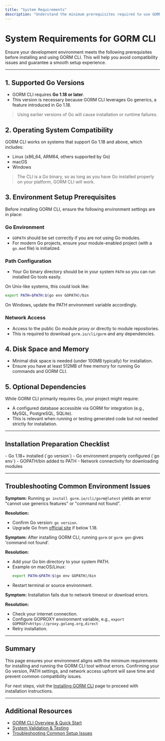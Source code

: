 ```yaml
---
title: "System Requirements"
description: "Understand the minimum prerequisites required to use GORM CLI, including supported Go versions and environment setup. This page clarifies what must be in place before installation to avoid compatibility issues."
---
```


# System Requirements for GORM CLI

Ensure your development environment meets the following prerequisites before installing and using GORM CLI. This will help you avoid compatibility issues and guarantee a smooth setup experience.

---

## 1. Supported Go Versions

- GORM CLI requires **Go 1.18 or later**.
- This version is necessary because GORM CLI leverages Go generics, a feature introduced in Go 1.18.

> Using earlier versions of Go will cause installation or runtime failures.

## 2. Operating System Compatibility

GORM CLI works on systems that support Go 1.18 and above, which includes:

- Linux (x86_64, ARM64, others supported by Go)
- macOS
- Windows

> The CLI is a Go binary, so as long as you have Go installed properly on your platform, GORM CLI will work.

## 3. Environment Setup Prerequisites

Before installing GORM CLI, ensure the following environment settings are in place:

### Go Environment

- `GOPATH` should be set correctly if you are not using Go modules.
- For modern Go projects, ensure your module-enabled project (with a `go.mod` file) is initialized.

### Path Configuration

- Your Go binary directory should be in your system `PATH` so you can run installed Go tools easily.

On Unix-like systems, this could look like:

```bash
export PATH=$PATH:$(go env GOPATH)/bin
```

On Windows, update the PATH environment variable accordingly.

### Network Access

- Access to the public Go module proxy or directly to module repositories.
- This is required to download `gorm.io/cli/gorm` and any dependencies.

## 4. Disk Space and Memory

- Minimal disk space is needed (under 100MB typically) for installation.
- Ensure you have at least 512MB of free memory for running Go commands and GORM CLI.

## 5. Optional Dependencies

While GORM CLI primarily requires Go, your project might require:

- A configured database accessible via GORM for integration (e.g., MySQL, PostgreSQL, SQLite).
- This is relevant when running or testing generated code but not needed strictly for installation.

---

## Installation Preparation Checklist

<Check>
- Go 1.18+ installed (`go version`)
- Go environment properly configured (`go env`)
- GOPATH/bin added to PATH
- Network connectivity for downloading modules
</Check>

---

## Troubleshooting Common Environment Issues

<AccordionGroup title="Common Issues with Environment Setup">
<Accordion title="Go Version Too Low or Not Found">

**Symptom:** Running `go install gorm.io/cli/gorm@latest` yields an error "cannot use generics features" or "command not found".

**Resolution:**
- Confirm Go version: `go version`.
- Upgrade Go from [official site](https://go.dev/dl/) if below 1.18.

</Accordion>
<Accordion title="PATH Does Not Include Go Bin Directory">

**Symptom:** After installing GORM CLI, running `gorm` or `gorm gen` gives 'command not found'.

**Resolution:**
- Add your Go bin directory to your system PATH.
- Example on macOS/Linux:
  ```bash
  export PATH=$PATH:$(go env GOPATH)/bin
  ```
- Restart terminal or source environment.

</Accordion>
<Accordion title="Network or Proxy Issues When Installing">

**Symptom:** Installation fails due to network timeout or download errors.

**Resolution:**
- Check your internet connection.
- Configure GOPROXY environment variable, e.g., `export GOPROXY=https://proxy.golang.org,direct`
- Retry installation.

</Accordion>
</AccordionGroup>

---

## Summary

This page ensures your environment aligns with the minimum requirements for installing and running the GORM CLI tool without errors. Confirming your Go version, PATH settings, and network access upfront will save time and prevent common compatibility issues.

For next steps, visit the [Installing GORM CLI](/getting-started/prerequisites-installation/cli-installation) page to proceed with installation instructions.

---

## Additional Resources

- [GORM CLI Overview & Quick Start](/overview/getting-started-intro/what-is-gorm-cli)
- [System Validation & Testing](/getting-started/prerequisites-installation/installation-validation)
- [Troubleshooting Common Setup Issues](/getting-started/troubleshooting-configuration/cli-troubleshooting)

